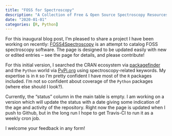 ```yaml
---
title: "FOSS for Spectroscopy"
description: "A Collection of Free & Open Source Spectroscopy Resources"
date: "2020-01-01"
categories: [R, Python]
---
```


For this inaugural blog post, I'm pleased to share a project I have been working on recently: [FOSS4Spectroscopy](https://bryanhanson.github.io/FOSS4Spectroscopy/) is an attempt to catalog FOSS spectroscopy software.  The page is designed to be updated easily with new or edited entries -- see the page for details, and please contribute!

For this initial version, I searched the CRAN ecosystem via [packagefinder](https://CRAN.R-project.org/package=packagefinder) and the `Python` world via [PyPi.org](https://pypi.org/) using spectroscopy-related keywords.  My expertise is in `R` so I'm pretty confident I have most of the `R` packages included.  I'm not so confident about coverage of the `Python` packages (where else should I look?).

Currently, the "status" column in the main table is empty.  I am working on a version which will update the status with a date giving some indication of the age and activity of the repository.  Right now the page is updated when I push to Github, but in the long run I hope to get Travis-CI to run it as a weekly cron job.

I welcome your feedback in any form!
